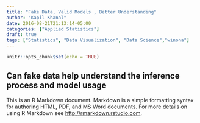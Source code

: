 ```yaml
---
title: "Fake Data, Valid Models , Better Understanding"
author: "Kapil Khanal"
date: 2016-08-21T21:13:14-05:00
categories: ["Applied Statistics"]
draft: true
tags: ["Statistics", "Data Visualization", "Data Science","winona"]
---
```



```r
knitr::opts_chunk$set(echo = TRUE)
```

## Can fake data help understand the inference process and model usage

This is an R Markdown document. Markdown is a simple formatting syntax for authoring HTML, PDF, and MS Word documents. For more details on using R Markdown see <http://rmarkdown.rstudio.com>.


